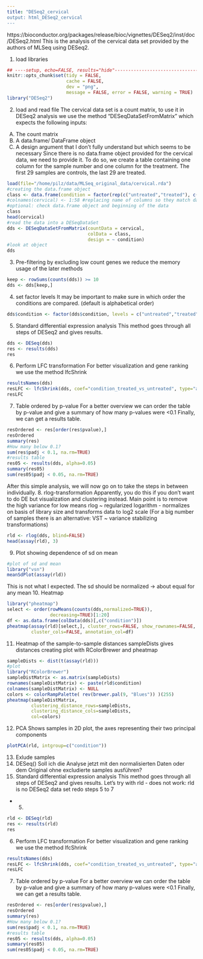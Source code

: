 ```yaml
---
title: "DESeq2_cervical
output: html_DESeq2_cervical
---
```

https://bioconductor.org/packages/release/bioc/vignettes/DESeq2/inst/doc/DESeq2.html
This is the analysis of the cervical data set provided by the authors of MLSeq using DESeq2.



1. load libraries

```r
## ----setup, echo=FALSE, results="hide"----------------------------------------
knitr::opts_chunk$set(tidy = FALSE,
                      cache = FALSE,
                      dev = "png",
                      message = FALSE, error = FALSE, warning = TRUE)
library("DESeq2")
```
2. load and read file
The cervical data set is a count matrix, to use it in DESeq2 analysis we use the method "DESeqDataSetFromMatrix" which expects the following inputs:
A) The count matrix
B) A data.frame/ DataFrame object
C) A design argument that I don't fully understand but which seems to be necessary
Since there is no data.frame object provided for the cervical data, we need to provide it. To do so, we create a table containing one column for the sample number and one column for the treatment. The first 29 samples are controls, the last 29 are treated.
```r
load(file="/home/pilz/data/MLSeq_original_data/cervical.rda")
#creating the data.frame object
class <- data.frame(condition = factor(rep(c("untreated","treated"), c(29, 29))))
#colnames(cervical) <- 1:58 #replacing name of columns so they match data.frame
#optional: check data.frame object and beginning of the data
class
head(cervical)
#read the data into a DESeqDataSet
dds <- DESeqDataSetFromMatrix(countData = cervical,
                              colData = class,
                              design = ~ condition)
#look at object
dds

```
3. Pre-filtering
by excluding low count genes we reduce the memory usage of the later methods
```r
keep <- rowSums(counts(dds)) >= 10
dds <- dds[keep,]
```
4. set factor levels
It may be important to make sure in which order the conditions are compared. (default is alphabetical order)
```r
dds$condition <- factor(dds$condition, levels = c("untreated","treated"))
```
5. Standard differential expression analysis
This method goes through all steps of DESeq2 and gives results.
```r
dds <- DESeq(dds)
res <- results(dds)
res
```
6. Perform LFC transformation
For better visualization and gene ranking we use the method lfcShrink
```r
resultsNames(dds)
resLFC <- lfcShrink(dds, coef="condition_treated_vs_untreated", type="apeglm")
resLFC
```
7. Table ordered by p-value
For a better overview we can order the table by p-value and give a summary of how many p-values were <0.1
Finally, we can get a results table.
```r
resOrdered <- res[order(res$pvalue),]
resOrdered
summary(res)
#How many below 0.1?
sum(res$padj < 0.1, na.rm=TRUE)
#results table
res05 <- results(dds, alpha=0.05)
summary(res05)
sum(res05$padj < 0.05, na.rm=TRUE)
```
After this simple analysis, we will now go on to take the steps in between individually.
8. rlog-transformation
Apparently, you do this if you don't want to do DE but visualization and clustering instead. Main point is to remove the high variance for low means
rlog ~ regularized logarithm - normalizes on basis of library size and transforms data to log2 scale
(For a big number of samples there is an alternative: VST ~  variance stabilizing transformations)
```r
rld <- rlog(dds, blind=FALSE)
head(assay(rld), 3)

```
9. Plot showing dependence of sd on mean
```r
#plot of sd and mean
library("vsn")
meanSdPlot(assay(rld))
```
This is not what I expected. The sd should be normalized -> about equal for any mean
10. Heatmap
```r
library("pheatmap")
select <- order(rowMeans(counts(dds,normalized=TRUE)),
                decreasing=TRUE)[1:20]
df <- as.data.frame(colData(dds)[,c("condition")])
pheatmap(assay(rld)[select,], cluster_rows=FALSE, show_rownames=FALSE,
         cluster_cols=FALSE, annotation_col=df)
```
11. Heatmap of the sample-to-sample distances
sampleDists gives distances
creating plot with RColorBrewer and pheatmap
```r
sampleDists <- dist(t(assay(rld)))
#plot
library("RColorBrewer")
sampleDistMatrix <- as.matrix(sampleDists)
rownames(sampleDistMatrix) <- paste(rld$condition)
colnames(sampleDistMatrix) <- NULL
colors <- colorRampPalette( rev(brewer.pal(9, "Blues")) )(255)
pheatmap(sampleDistMatrix,
         clustering_distance_rows=sampleDists,
         clustering_distance_cols=sampleDists,
         col=colors)

```
12. PCA
Shows samples in 2D plot, the axes representing their two principal components
```r
plotPCA(rld, intgroup=c("condition"))
```
13. Exlude samples
14. DESeq()
Soll ich die Analyse jetzt mit den normalisierten Daten oder dem Original ohne excludierte samples ausführen?
15. Standard differential expression analysis
This method goes through all steps of DESeq2 and gives results.
Let's try with rld - does not work: rld is no DESeq2 data set
redo steps 5 to 7
- 5.
```r
rld <- DESeq(rld)
res <- results(rld)
res
```
6. Perform LFC transformation
For better visualization and gene ranking we use the method lfcShrink
```r
resultsNames(dds)
resLFC <- lfcShrink(dds, coef="condition_treated_vs_untreated", type="apeglm")
resLFC
```
7. Table ordered by p-value
For a better overview we can order the table by p-value and give a summary of how many p-values were <0.1
Finally, we can get a results table.
```r
resOrdered <- res[order(res$pvalue),]
resOrdered
summary(res)
#How many below 0.1?
sum(res$padj < 0.1, na.rm=TRUE)
#results table
res05 <- results(dds, alpha=0.05)
summary(res05)
sum(res05$padj < 0.05, na.rm=TRUE)
```
